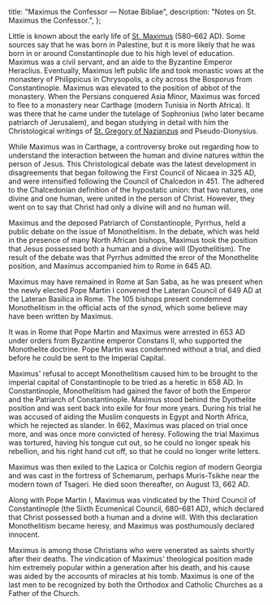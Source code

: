   title: "Maximus the Confessor — Notae Bibliae",
  description: "Notes on St. Maximus the Confessor.",
};

<Initial text="Maximus the Confessor" />

Little is known about the early life of [St. Maximus](/glossary/names#maximus) <Definition lang="english" anchor="confessor" text="the Confessor" /> (580–662 AD). Some sources say that he was born in Palestine, but it is more likely that he was born in or around Constantinople due to his high level of education. Maximus was a civil servant, and an aide to the Byzantine Emperor Heraclius. Eventually, Maximus left public life and took monastic vows at the monastery of Philippicus in Chrysopolis, a city across the Bosporus from Constantinople. Maximus was elevated to the position of abbot of the monastery. When the Persians conquered Asia Minor, Maximus was forced to flee to a monastery near Carthage (modern Tunisia in North Africa). It was there that he came under the tutelage of Sophronius (who later became patriarch of Jerusalem), and began studying in detail with him the Christological writings of [St. Gregory of Nazianzus](/people/saints/cappadocian-fathers/gregory-of-nazianzus) and Pseudo-Dionysius.

While Maximus was in Carthage, a controversy broke out regarding how to understand the interaction between the human and divine natures within the person of Jesus. This Christological debate was the latest development in disagreements that began following the First Council of Nicaea in 325 AD, and were intensified following the Council of Chalcedon in 451. The <Definition lang="greek" anchor="monotheletes" text="Monothelites" /> adhered to the Chalcedonian definition of the hypostatic union: that two natures, one divine and one human, were united in the person of Christ. However, they went on to say that Christ had only a divine will and no human will.

Maximus and the deposed Patriarch of Constantinople, Pyrrhus, held a public debate on the issue of Monothelitism. In the debate, which was held in the presence of many North African bishops, Maximus took the position that Jesus possessed both a human and a divine will (Dyothelitism). The result of the debate was that Pyrrhus admitted the error of the Monothelite position, and Maximus accompanied him to Rome in 645 AD.

Maximus may have remained in Rome at San Saba, as he was present when the newly elected Pope Martin I convened the Lateran Council of 649 AD at the Lateran Basilica in Rome. The 105 bishops present condemned Monothelitism in the official acts of the synod, which some believe may have been written by Maximus.

It was in Rome that Pope Martin and Maximus were arrested in 653 AD under orders from Byzantine emperor Constans II, who supported the Monothelite doctrine. Pope Martin was condemned without a trial, and died before he could be sent to the Imperial Capital.

Maximus' refusal to accept Monothelitism caused him to be brought to the imperial capital of Constantinople to be tried as a heretic in 658 AD. In Constantinople, Monothelitism had gained the favor of both the Emperor and the Patriarch of Constantinople. Maximus stood behind the Dyothelite position and was sent back into exile for four more years. During his trial he was accused of aiding the Muslim conquests in Egypt and North Africa, which he rejected as slander. In 662, Maximus was placed on trial once more, and was once more convicted of heresy. Following the trial Maximus was tortured, having his tongue cut out, so he could no longer speak his rebellion, and his right hand cut off, so that he could no longer write letters.

Maximus was then exiled to the Lazica or Colchis region of modern Georgia and was cast in the fortress of Schemarum, perhaps Muris-Tsikhe near the modern town of Tsageri. He died soon thereafter, on August 13, 662 AD.

Along with Pope Martin I, Maximus was vindicated by the Third Council of Constantinople (the Sixth Ecumenical Council, 680–681 AD), which declared that Christ possessed both a human and a divine will. With this declaration Monothelitism became heresy, and Maximus was posthumously declared innocent.

Maximus is among those Christians who were venerated as saints shortly after their deaths. The vindication of Maximus' theological position made him extremely popular within a generation after his death, and his cause was aided by the accounts of miracles at his tomb. Maximus is one of the last men to be recognized by both the Orthodox and Catholic Churches as a Father of the Church.
